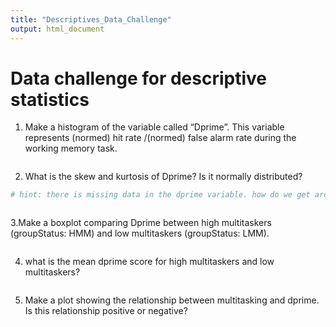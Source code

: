 ```yaml
---
title: "Descriptives_Data_Challenge"
output: html_document
---
```


# Data challenge for descriptive statistics

1. Make a histogram of the variable called "Dprime". This variable represents (normed) hit rate /(normed) false alarm rate during the working memory task. 

```r



```



2. What is the skew and kurtosis of Dprime? Is it normally distributed? 
```r
# hint: there is missing data in the dprime variable. how do we get around that?



```

3.Make a boxplot comparing Dprime between high multitaskers (groupStatus: HMM) and low multitaskers (groupStatus: LMM). 
```r


```

4. what is the mean dprime score for high multitaskers and low multitaskers?
```r



```

5. Make a plot showing the relationship between multitasking and dprime.
Is this relationship positive or negative?  


```r




```

